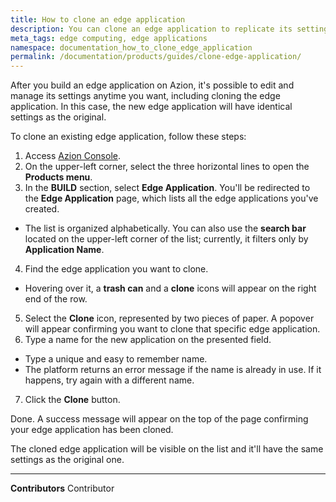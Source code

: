 ```yaml
---
title: How to clone an edge application
description: You can clone an edge application to replicate its settings for a new application.
meta_tags: edge computing, edge applications
namespace: documentation_how_to_clone_edge_application
permalink: /documentation/products/guides/clone-edge-application/
---
```


After you build an edge application on Azion, it's possible to edit and manage its settings anytime you want, including cloning the edge application. In this case, the new edge application will have identical settings as the original.

To clone an existing edge application, follow these steps: 

1. Access [Azion Console](https://console.azion.com/).
2. On the upper-left corner, select the three horizontal lines to open the **Products menu**.
3. In the **BUILD** section, select **Edge Application**. You'll be redirected to the **Edge Application** page, which lists all the edge applications you've created. 
- The list is organized alphabetically. You can also use the **search bar** located on the upper-left corner of the list; currently, it filters only by **Application Name**.
4. Find the edge application you want to clone.
- Hovering over it, a **trash can** and a **clone** icons will appear on the right end of the row.
5. Select the **Clone** icon, represented by two pieces of paper. A popover will appear confirming you want to clone that specific edge application.
6. Type a name for the new application on the presented field.
- Type a unique and easy to remember name.
- The platform returns an error message if the name is already in use. If it happens, try again with a different name.
7. Click the **Clone** button.

Done. A success message will appear on the top of the page confirming your edge application has been cloned.

The cloned edge application will be visible on the list and it'll have the same settings as the original one. 



---


**Contributors** <ContributorList>Contributor</ContributorList>
